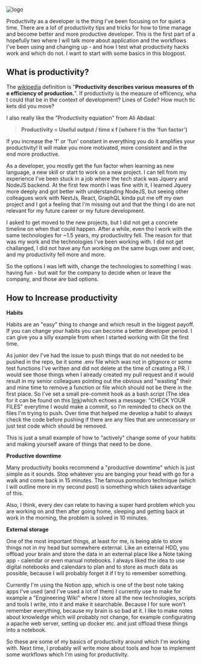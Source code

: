 
<div className={styles["logo"]}>
  <img src={photo} alt="logo" />
</div>

Productivity as a developer is the thing I've been focusing on for quiet a time. There are a lof of productivity tips and tricks for how to time manage and become better and more productive developer. This is the first part of a hopefully two where I will talk more about application and the workflows I've been using and changing up - and how I test what productivity hacks work and which do not. 
I want to start with some basics in this blogpost.

## **What is productivity?**

The [wikipedia](https://en.wikipedia.org/wiki/Productivity) definition is "**__Productivity describes various measures of the efficiency of production.__**". If productivity is the measure of efficency, what could that be in the context of development? Lines of Code? How much tickets did you move?

I also really like the "Productivity equiation" from Ali Abdaal:

>**Productivity = Useful output / time x f (where f is the ‘fun factor’)**

If you increase the 'f' or 'fun' constant in everything you do it amplifies your productivity! It will make you more motivated, more consistent and in the end more productive.

As a developer, you mostly get the fun factor when learning as new language, a new skill or start to work on a new project. I can tell from my experience I've been stuck in a job where the tech stack was Jquery and NodeJS backend. At the first few month I was fine with it, I learned Jquery more deeply and got better with understanding NodeJS, but seeing other colleagues work with NextJs, React, GraphQL kinda put me off my own project and I got a feeling that I'm missing out and that the thing I do are not relevant for my future career or my future development. 

I asked to get moved to the new projects, but I did not get a concrete timeline on when that could happen. After a while, even tho I work with the same technologies for ~1.5 years, my productivitry fell. The reason for that was my work and the technologies I've been working with. I did not get challanged, I did not have any fun working on the same bugs over and over, and my productivity fell more and more. 

So the options I was left with, change the technologies to something I was having fun - but wait for the company to decide when or leave the company, and those are bad options. 

## How to Increase productivity

**Habits**

Habits are an "easy" thing to change and which result in the biggest payoff. If you can change your habits you can become a better developer period. I can give you a silly example from when I started working with Git the first time. 

As junior dev I've had the issue to push things that do not needed to be pushed in the repo, be it some .env file which was not in gitignore or some test functions I've written and did not delete at the time of creating a PR. I would see those things when I already created my pull request and it would result in my senior colleagues pointing out the obvious and "wasting" their and mine time to remove a function or file which should not be there in the first place. So I've set a small pre-commit hook as a bash script (The idea for it can be found on this [link]([https://stackoverflow.com/questions/45416049/how-to-make-a-git-pre-commit-hook-that-checks-the-commit-message](https://stackoverflow.com/questions/45416049/how-to-make-a-git-pre-commit-hook-that-checks-the-commit-message)))which echoes a message: "CHECK YOUR FILES" everytime I would make a commit, so I'm reminded to check on the files I'm trying to push. Over time that helped me develop a habit to always check the code before pushing if there are any files that are unnecessary or just test code which should be removed. 

This is just a small example of how to "actively" change some of your habits and making yourself aware of things that need to be done. 

**Productive downtime**

Many productivity books recommend a "productive downtime" which is just simple as it sounds. Stop whatever you are banging your head with go for a walk and come back in 15 minutes. The famous pomodoro technique (which I will outline more in my second post) is something which takes advantage of this. 

Also, I think, every dev can relate to having a super hard problem which you are working on and then after going home, sleeping and getting back at work in the morning, the problem is solved in 10 minutes. 

**External storage**

One of the most important things, at least for me, is being able to store things not in my head but somewhere external. Like an external HDD, you offload your brain and store the data in an external place like a Note taking app - calendar or even manual notebooks. I always liked the idea to use digital notebooks and calendars to plan and to store as much data as possible, because I will probably forget it if I try to remember something. 

Currently I'm using the Notion app, which is one of the best note taking apps I've used (and I've used a lot of them) I currently use to make for example a "Engineering Wiki" where I store all the new technologies, scripts and tools I write, into it and make it searchable. Because I for sure won't remember everything, because my brain is so bad at it. I like to make notes about knowledge which will probably not change, for example configurating a apache web server, setting up docker etc. and just offload these things into a notebook. 

So these are some of my basics of productivity around which I'm working with. Next time, I probably will write more about tools and how to implement some workflows which I'm using for productivity.